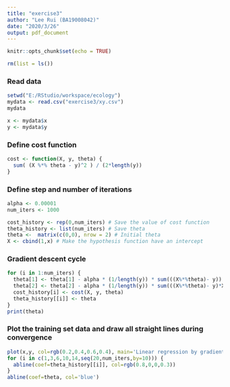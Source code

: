 ```yaml
---
title: "exercise3"
author: "Lee Rui (BA19008042)"
date: "2020/3/26"
output: pdf_document
---
```


```r
knitr::opts_chunk$set(echo = TRUE)
```

```r
rm(list = ls())
```
### Read data
```r
setwd("E:/RStudio/workspace/ecology")
mydata <- read.csv("exercise3/xy.csv")
mydata
```

```r
x <- mydata$x
y <- mydata$y
```
### Define cost function
```r
cost <- function(X, y, theta) {
  sum( (X %*% theta - y)^2 ) / (2*length(y))
}
```
### Define step and number of iterations
```r
alpha <- 0.00001
num_iters <- 1000
```

```r
cost_history <- rep(0,num_iters) # Save the value of cost function 
theta_history <- list(num_iters) # Save theta
theta <-  matrix(c(0,0), nrow = 2) # Initial theta
X <- cbind(1,x) # Make the hypothesis function have an intercept
```
### Gradient descent cycle
```r
for (i in 1:num_iters) { 
  theta[1] <- theta[1] - alpha * (1/length(y)) * sum(((X%*%theta)- y))
  theta[2] <- theta[2] - alpha * (1/length(y)) * sum(((X%*%theta)- y)*X[,2])
  cost_history[i] <- cost(X, y, theta)
  theta_history[[i]] <- theta
} 
print(theta)
```
### Plot the training set data and draw all straight lines during convergence
```r
plot(x,y, col=rgb(0.2,0.4,0.6,0.4), main='Linear regression by gradient descent')
for (i in c(1,3,6,10,14,seq(20,num_iters,by=10))) { 
  abline(coef=theta_history[[i]], col=rgb(0.8,0,0,0.3))
}
abline(coef=theta, col='blue') 
```


